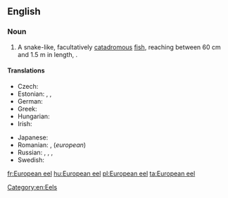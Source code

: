 ==English==
{{rfi}}
{{wikipedia}}
{{wikispecies|Anguilla anguilla}}

===Noun===
{{en-noun|head=[[European]] [[eel]]}}

# A snake-like, facultatively [[catadromous]] [[fish]], reaching between 60&nbsp;cm and 1.5&nbsp;m in length, {{taxlink|Anguilla anguilla|species|noshow=1}}.

====Translations====
{{trans-top|fish}}
* Czech: {{t+|cs|úhoř říční|m}}
* Estonian: {{t|et|angerjas}}, {{t|et|harilik angerjas}}, {{t|et|jõeangerjas}}
* German: {{t|de|Europäischer Aal|m}}
* Greek: {{t|el|ευρωπαϊκό χελι|n|tr=evropaïkó héli|sc=Grek}}
* Hungarian: {{t+|hu|európai angolna}}
* Irish: {{t|ga|eascann Eorpach|f}}
{{trans-mid}}
* Japanese: {{t|ja|ヨーロッパ鰻|tr=[[ヨーロッパウナギ]], yōroppaunagi|sc=Jpan}}
* Romanian: {{t|ro|anghilă europeană|f}}, {{t+|ro|țipar|n}} (''european'')
* Russian: {{t|ru|речно́й у́горь|m|sc=Cyrl}}, {{t|ru|европе́йский у́горь|m|sc=Cyrl}}, {{t|ru|обыкнове́нный у́горь|m|sc=Cyrl}}, {{t|ru|европе́йский речно́й у́горь|m|sc=Cyrl}}
* Swedish: {{t+|sv|europeisk ål|c}}
{{trans-bottom}}

[[Category:en:Eels]]

[[fr:European eel]]
[[hu:European eel]]
[[pl:European eel]]
[[ta:European eel]]